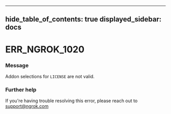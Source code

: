 

---
hide_table_of_contents: true
displayed_sidebar: docs
---


# ERR_NGROK_1020

### Message
Addon selections for `LICENSE` are not valid.

<ErrorDetails error="err_ngrok_1020" />



### Further help
If you're having trouble resolving this error, please reach out to [support@ngrok.com](mailto:support@ngrok.com?subject=Help%20with%20ERR_NGROK_1020)

